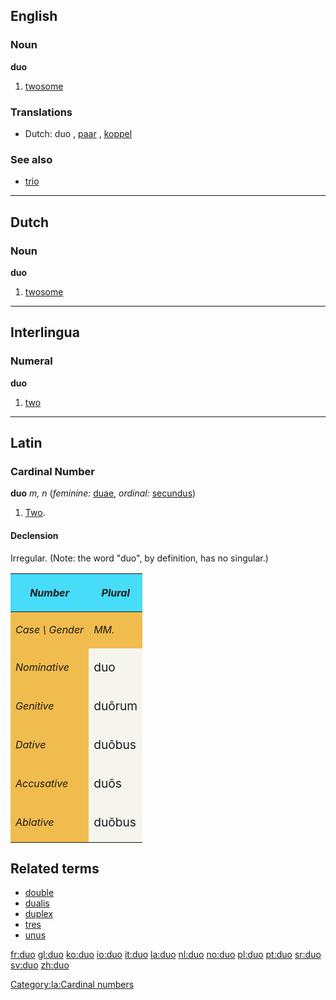 ==English==

===Noun===
'''duo'''

# [[twosome]]

===Translations===
*Dutch: duo {{n}}, [[paar]] {{n}}, [[koppel]] {{n}}

===See also===
*[[trio]]


----

==Dutch==
===Noun===
'''duo''' {{n}}

# [[twosome]]


----

==Interlingua==
===Numeral===
'''duo'''

#[[two]]


----
==Latin==
===Cardinal Number===
'''duo''' ''m, n'' (''feminine:'' [[duae]], ''ordinal:'' [[secundus]])
#[[Two]].

====Declension====
Irregular.  (Note: the word "duo", by definition, has no singular.)
{| cellpadding="5" border="1"
!style="background:#47DCF8;"| ''Number''
!style="background:#47DCF8;" colspan=3| ''Plural''
|-
!style="background:#F1BC4E;"|''Case \ Gender''
!style="background:#F1BC4E;"| ''MM.''
!style="background:#F1BC4E;"| ''FF.''
!style="background:#F1BC4E;"| ''NN.''
|-
!style="background:#F1BC4E;"| ''Nominative''
|style="background:#F5F5EE;"| <big>duo
|style="background:#F5F5EE;"| <big>duae
|style="background:#F5F5EE;"| <big>duo
|-
!style="background:#F1BC4E;"| ''Genitive''
|style="background:#F5F5EE;"| <big>du&#333;rum
|style="background:#F5F5EE;"| <big>du&#257;rum

|style="background:#F5F5EE;"| <big>du&#333;rum
|-
!style="background:#F1BC4E;"| ''Dative''
|style="background:#F5F5EE;"| <big>du&#333;bus
|style="background:#F5F5EE;"| <big>du&#257;bus
|style="background:#F5F5EE;"| <big>du&#333;bus
|-
!style="background:#F1BC4E;"| ''Accusative''
|style="background:#F5F5EE;"| <big>du&#333;s
|style="background:#F5F5EE;"| <big>du&#257;s
|style="background:#F5F5EE;"| <big>duo
|-
!style="background:#F1BC4E;"| ''Ablative''
|style="background:#F5F5EE;"| <big>du&#333;bus 
|style="background:#F5F5EE;"| <big>du&#257;bus
|style="background:#F5F5EE;"| <big>du&#333;bus
|}

==Related terms==
*[[double]]
*[[dualis]]
*[[duplex]]
*[[tres]]
*[[unus]]

[[Category:la:Cardinal numbers]]

[[fr:duo]]
[[gl:duo]]
[[ko:duo]]
[[io:duo]]
[[it:duo]]
[[la:duo]]
[[nl:duo]]
[[no:duo]]
[[pl:duo]]
[[pt:duo]]
[[sr:duo]]
[[sv:duo]]
[[zh:duo]]